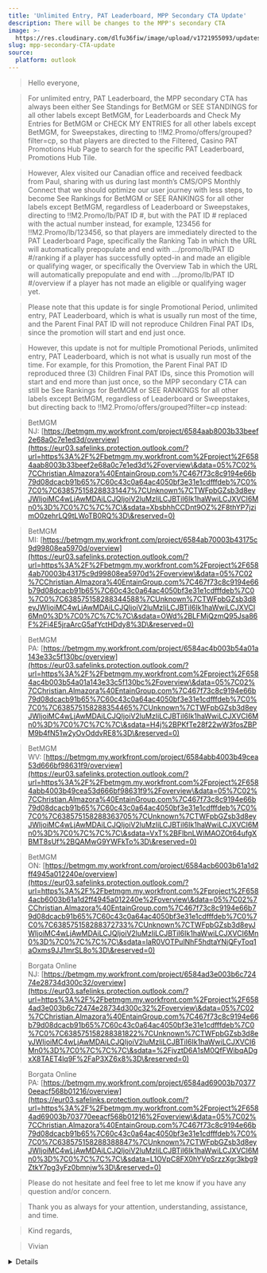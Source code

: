 ```yaml
---
title: 'Unlimited Entry, PAT Leaderboard, MPP Secondary CTA Update'
description: There will be changes to the MPP's secondary CTA
image: >-
  https://res.cloudinary.com/dlfu36fiw/image/upload/v1721955093/updates/unlimited-entry-PAT-Leaderboard-update/Unlimited_Entry_MPP_second_CTA_update_daorv3.jpg
slug: mpp-secondary-CTA-update
source:
  platform: outlook
---
```


> Hello everyone,

> For unlimited entry, PAT Leaderboard, the MPP secondary CTA has always been either See Standings for BetMGM or SEE STANDINGS for all other labels except BetMGM, for Leaderboards and Check My Entries for BetMGM or CHECK MY ENTRIES for all other labels except BetMGM, for Sweepstakes, directing to !!M2.Promo/offers/grouped?filter=cp, so that players are directed to the Filtered, Casino PAT Promotions Hub Page to search for the specific PAT Leaderboard, Promotions Hub Tile.

> However, Alex visited our Canadian office and received feedback from Paul, sharing with us during last month’s CMS/OPS Monthly Connect that we should optimize our user journey with less steps, to become See Rankings for BetMGM or SEE RANKINGS for all other labels except BetMGM, regardless of Leaderboard or Sweepstakes, directing to !!M2.Promo/lb/PAT ID #, but with the PAT ID # replaced with the actual number instead, for example, 123456 for !!M2.Promo/lb/123456, so that players are immediately directed to the PAT Leaderboard Page, specifically the Ranking Tab in which the URL will automatically prepopulate and end with …/promo/lb/PAT ID #/ranking if a player has successfully opted-in and made an eligible or qualifying wager, or specifically the Overview Tab in which the URL will automatically prepopulate and end with …/promo/lb/PAT ID #/overview if a player has not made an eligible or qualifying wager yet.

> Please note that this update is for single Promotional Period, unlimited entry, PAT Leaderboard, which is what is usually run most of the time, and the Parent Final PAT ID will not reproduce Children Final PAT IDs, since the promotion will start and end just once. 

> However, this update is not for multiple Promotional Periods, unlimited entry, PAT Leaderboard, which is not what is usually run most of the time. For example, for this Promotion, the Parent Final PAT ID reproduced three (3) Children Final PAT IDs, since this Promotion will start and end more than just once, so the MPP secondary CTA can still be See Rankings for BetMGM or SEE RANKINGS for all other labels except BetMGM, regardless of Leaderboard or Sweepstakes, but directing back to !!M2.Promo/offers/grouped?filter=cp instead:

> BetMGM NJ: [https://betmgm.my.workfront.com/project/6584aab8003b33beef2e68a0c7e1ed3d/overview](https://eur03.safelinks.protection.outlook.com/?url=https%3A%2F%2Fbetmgm.my.workfront.com%2Fproject%2F6584aab8003b33beef2e68a0c7e1ed3d%2Foverview\&data=05%7C02%7CChristian.Almazora%40EntainGroup.com%7C467f73c8c9194e66b79d08dcacb91b65%7C60c43c0a64ac4050bf3e31e1cdfffdeb%7C0%7C0%7C638575158288331447%7CUnknown%7CTWFpbGZsb3d8eyJWIjoiMC4wLjAwMDAiLCJQIjoiV2luMzIiLCJBTiI6Ik1haWwiLCJXVCI6Mn0%3D%7C0%7C%7C%7C\&sdata=XbsbhhCCDnt9OZ%2F8thYP7jzimO0zehrLQ9tLWoTB0RQ%3D\&reserved=0)

> BetMGM MI: [https://betmgm.my.workfront.com/project/6584ab70003b43175c9d99808ea5970d/overview](https://eur03.safelinks.protection.outlook.com/?url=https%3A%2F%2Fbetmgm.my.workfront.com%2Fproject%2F6584ab70003b43175c9d99808ea5970d%2Foverview\&data=05%7C02%7CChristian.Almazora%40EntainGroup.com%7C467f73c8c9194e66b79d08dcacb91b65%7C60c43c0a64ac4050bf3e31e1cdfffdeb%7C0%7C0%7C638575158288344588%7CUnknown%7CTWFpbGZsb3d8eyJWIjoiMC4wLjAwMDAiLCJQIjoiV2luMzIiLCJBTiI6Ik1haWwiLCJXVCI6Mn0%3D%7C0%7C%7C%7C\&sdata=OWd%2BLFMjQzmQ95Jsa86F%2Fi4E5jraArcG5afYctHDdy8%3D\&reserved=0)

> BetMGM PA: [https://betmgm.my.workfront.com/project/6584ac4b003b54a01a143e33c5f130bc/overview](https://eur03.safelinks.protection.outlook.com/?url=https%3A%2F%2Fbetmgm.my.workfront.com%2Fproject%2F6584ac4b003b54a01a143e33c5f130bc%2Foverview\&data=05%7C02%7CChristian.Almazora%40EntainGroup.com%7C467f73c8c9194e66b79d08dcacb91b65%7C60c43c0a64ac4050bf3e31e1cdfffdeb%7C0%7C0%7C638575158288354465%7CUnknown%7CTWFpbGZsb3d8eyJWIjoiMC4wLjAwMDAiLCJQIjoiV2luMzIiLCJBTiI6Ik1haWwiLCJXVCI6Mn0%3D%7C0%7C%7C%7C\&sdata=H4j%2BPKfTe28f22wW3fosZBPM9b4fN51w2yOvOddvRE8%3D\&reserved=0)

> BetMGM WV: [https://betmgm.my.workfront.com/project/6584abb4003b49cea53d666bf98631f9/overview](https://eur03.safelinks.protection.outlook.com/?url=https%3A%2F%2Fbetmgm.my.workfront.com%2Fproject%2F6584abb4003b49cea53d666bf98631f9%2Foverview\&data=05%7C02%7CChristian.Almazora%40EntainGroup.com%7C467f73c8c9194e66b79d08dcacb91b65%7C60c43c0a64ac4050bf3e31e1cdfffdeb%7C0%7C0%7C638575158288363705%7CUnknown%7CTWFpbGZsb3d8eyJWIjoiMC4wLjAwMDAiLCJQIjoiV2luMzIiLCJBTiI6Ik1haWwiLCJXVCI6Mn0%3D%7C0%7C%7C%7C\&sdata=VxT%2BFlbnLWiMAOZOt64ufgXBMT8sUf%2BQAMwG9YWFkTo%3D\&reserved=0)

> BetMGM ON: [https://betmgm.my.workfront.com/project/6584acb6003b61a1d2ff4945a012240e/overview](https://eur03.safelinks.protection.outlook.com/?url=https%3A%2F%2Fbetmgm.my.workfront.com%2Fproject%2F6584acb6003b61a1d2ff4945a012240e%2Foverview\&data=05%7C02%7CChristian.Almazora%40EntainGroup.com%7C467f73c8c9194e66b79d08dcacb91b65%7C60c43c0a64ac4050bf3e31e1cdfffdeb%7C0%7C0%7C638575158288372733%7CUnknown%7CTWFpbGZsb3d8eyJWIjoiMC4wLjAwMDAiLCJQIjoiV2luMzIiLCJBTiI6Ik1haWwiLCJXVCI6Mn0%3D%7C0%7C%7C%7C\&sdata=laR0VOTPulNhF5hdtaYNjQFyToq1aOxms9JJ1mrSL8o%3D\&reserved=0)

> Borgata Online NJ: [https://betmgm.my.workfront.com/project/6584ad3e003b6c72474e28734d300c32/overview](https://eur03.safelinks.protection.outlook.com/?url=https%3A%2F%2Fbetmgm.my.workfront.com%2Fproject%2F6584ad3e003b6c72474e28734d300c32%2Foverview\&data=05%7C02%7CChristian.Almazora%40EntainGroup.com%7C467f73c8c9194e66b79d08dcacb91b65%7C60c43c0a64ac4050bf3e31e1cdfffdeb%7C0%7C0%7C638575158288381822%7CUnknown%7CTWFpbGZsb3d8eyJWIjoiMC4wLjAwMDAiLCJQIjoiV2luMzIiLCJBTiI6Ik1haWwiLCJXVCI6Mn0%3D%7C0%7C%7C%7C\&sdata=%2FjvztD6A1sM0QfFWibqADgxX8TAET4lq9F%2FaP3XZ6x8%3D\&reserved=0)

> Borgata Online PA: [https://betmgm.my.workfront.com/project/6584ad69003b703770eeacf568b01216/overview](https://eur03.safelinks.protection.outlook.com/?url=https%3A%2F%2Fbetmgm.my.workfront.com%2Fproject%2F6584ad69003b703770eeacf568b01216%2Foverview\&data=05%7C02%7CChristian.Almazora%40EntainGroup.com%7C467f73c8c9194e66b79d08dcacb91b65%7C60c43c0a64ac4050bf3e31e1cdfffdeb%7C0%7C0%7C638575158288388847%7CUnknown%7CTWFpbGZsb3d8eyJWIjoiMC4wLjAwMDAiLCJQIjoiV2luMzIiLCJBTiI6Ik1haWwiLCJXVCI6Mn0%3D%7C0%7C%7C%7C\&sdata=L1OVpC8FX0hYVpSrzzXgr3kbg9ZtkY7pg3yFz0bmnjw%3D\&reserved=0)

> Please do not hesitate and feel free to let me know if you have any question and/or concern.

> Thank you as always for your attention, understanding, assistance, and time.

> Kind regards,

> Vivian

<Details summary="Source">
  ![](https://res.cloudinary.com/dlfu36fiw/image/upload/v1721955254/updates/unlimited-entry-PAT-Leaderboard-update/mpp-secondary-update_t4arh5.png)
</Details>
